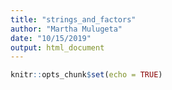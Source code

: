 ```yaml
---
title: "strings_and_factors"
author: "Martha Mulugeta"
date: "10/15/2019"
output: html_document
---
```


```r
knitr::opts_chunk$set(echo = TRUE)
```